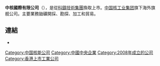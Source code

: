 {{Infobox Company
|company_name = 中核國際有限公司
|company_name_en = CNNC International Limited
|company_logo =
|company_type = 上市公司
|traded_as = {{hkex|2302}}
|foundation = 2008 年
|location = [[香港|香港]][[灣仔|灣仔]][[港灣道|港灣道]]26號[[華潤大廈|華潤大廈]]28樓2809室
|key_people = [[蔡錫富|蔡錫富]]（主席）<br>[[張紅慶|張紅慶]]（行政總裁兼執行董事）
|industry = [[核能|核能]]
|sales = 
|profit =
|asset =
|revenue = 
|num_employees = 
|products = 
|homepage = {{url|www.cnncintl.com/}}
}}
'''中核國際有限公司'''（{{sehk|2302}}），是從[[科鑄技術集團|科鑄技術集團]]換取上市。[[中国核工业集团|中国核工业集团]]旗下海外旗舰公司。主要業務鈾礦開採、勘探、加工和貿易。

==連結==
* {{official|http://www.cnncintl.com}}

[[Category:中国核能公司|Category:中国核能公司]]
[[Category:中國中央企業|Category:中國中央企業]]
[[Category:2008年成立的公司|Category:2008年成立的公司]]
[[Category:香港上市工業公司|Category:香港上市工業公司]]